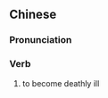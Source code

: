 {{also|病笃}}
==Chinese==
{{zh-forms|s=病笃}}

===Pronunciation===
{{zh-pron
|m=bìngdǔ
|c=bing6 duk1
|cat=v
}}

===Verb===
{{zh-verb}}

# {{lb|zh|archaic}} to become deathly ill